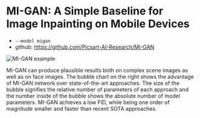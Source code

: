 # MI-GAN: A Simple Baseline for Image Inpainting on Mobile Devices

- `--model migan`
- github: https://github.com/Picsart-AI-Research/MI-GAN

![MI-GAN example](https://raw.githubusercontent.com/Picsart-AI-Research/MI-GAN/main/__assets__/github/teaser.png)

MI-GAN can produce plausible results both on complex scene images as well as on face images. 
The bubble chart on the right shows the advantage of MI-GAN network over state-of-the-art approaches. 
The size of the bubble signifies the relative number of parameters of each approach and the number inside of the bubble shows the absolute number of model parameters. 
MI-GAN achieves a low FID, while being one order of magnitude smaller and faster than recent SOTA approaches.


